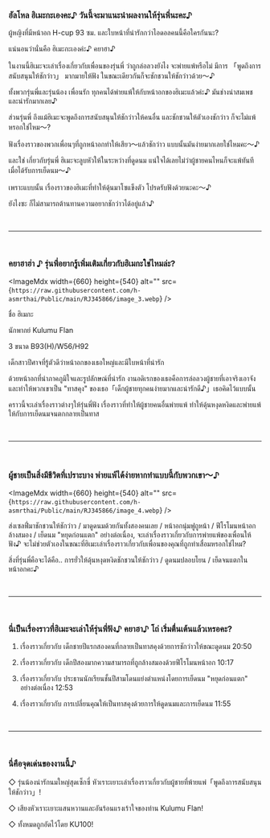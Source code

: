 ### ฮัลโหล ฮิเมะกะเองคะ♪ วันนี้จะมาแนะนำผลงานให้รุ่นพี่นะคะ♪

ผู้หญิงที่มีหน้าอก H-cup 93 ซม. และใบหน้าที่น่ารักกว่าไอดอลคนนี้คือใครกันนะ?

แน่นอนว่านั่นคือ ฮิเมะกะเองค่ะ♪ คยาฮา♪

ในงานนี้ฮิเมะจะเล่าเรื่องเกี่ยวกับเพื่อนของรุ่นพี่ ว่าถูกล่อลวงยังไง จะพ่ายแพ้หรือไม่ มีการ 「พูดถึงการสนับสนุนให้ชักว่าว」 มากมายให้ฟัง ในขณะเดียวกันก็จะชักชวนให้ชักว่าวด้วย〜♪

ทั้งพวกรุ่นพี่และรุ่นน้อง เพื่อนรัก ทุกคนได้พ่ายแพ้ให้กับหน้าอกของฮิเมะแล้วค่ะ♪ มันช่างน่าสมเพชและน่ารักมากเลย♪

ส่วนรุ่นพี่ ถึงแม้ฮิเมะจะพูดถึงการสนับสนุนให้ชักว่าวให้คนอื่น และชักชวนให้ตัวเองชักว่าว ก็จะไม่แพ้หรอกใช่ไหม〜?

ฟังเรื่องราวของพวกเพื่อนๆที่ถูกหน้าอกทำให้เสียว〜แล้วชักว่าว แบบนั้นมันง่ายมากเลยใช่ไหมคะ〜♪

และใช่ เกี่ยวกับรุ่นพี่ ฮิเมะจะลูบหัวให้ในระหว่างที่ดูดนม แน่ใจได้เลยไม่ว่าผู้ชายคนไหนก็จะแพ้ทันที เมื่อได้รับการเย็ดนม〜♪

เพราะแบบนั้น เรื่องราวของฮิเมะที่ทำให้ดุ้นมาโซแข็งตัว โปรดรับฟังด้วยนะคะ〜♪

ยังไงซะ ก็ไม่สามารถต้านทานความอยากชักว่าวได้อยู่แล้ว♪

<br />

---

<br />

### คยาฮาฮ่า ♪ รุ่นพี่อยากรู้เพิ่มเติมเกี่ยวกับฮิเมกะใช่ไหมล่ะ?

<ImageMdx width={660} height={540} alt="" src={`https://raw.githubusercontent.com/h-asmrthai/Public/main/RJ345866/image_3.webp`} />

ชื่อ ฮิเมกะ

นักพากย์ Kulumu Flan

3 ขนาด B93(H)/W56/H92

เด็กสาวปีศาจที่รู้ตัวดีว่าหน้าอกของเธอใหญ่และมีใบหน้าที่น่ารัก

ด้วยหน้าอกที่น่าภาคภูมิใจและรูปลักษณ์ที่น่ารัก งานอดิเรกของเธอคือการล่อลวงผู้ชายที่เอาจริงเอาจังและทำให้พวกเขาเป็น "ทาสคุง" ของเธอ「เด็กผู้ชายทุกคนง่ายมากและน่ารักดี♪」เธอคิดไว้แบบนั้น

คราวนี้จะเล่าเรื่องราวต่างๆให้รุ่นพี่ฟัง เรื่องราวที่ทำให้ผู้ชายคนอื่นพ่ายแพ้ ทำให้ดุ้นหงุดหงิดและพ่ายแพ้ให้กับการเย็ดนมจนตกกลายเป็นทาส

<br />

---

<br />

### ผู้ชายเป็นสิ่งมีชีวิตที่เปราะบาง พ่ายแพ้ได้ง่ายหากทำแบบนี้กับพวกเขา〜♪

<ImageMdx width={660} height={540} alt="" src={`https://raw.githubusercontent.com/h-asmrthai/Public/main/RJ345866/image_4.webp`} />

ส่งเซลฟี่มาชักชวนให้ชักว่าว / มาดูดนมด้วยกันทั้งสองคนเลย / หน้าอกนุ่มฟูถูหน้า / ฟีโรโมนหน้าอกล้างสมอง / เย็ดนม "หยุดก่อนแตก" อย่างต่อเนื่อง, จะเล่าเรื่องราวเกี่ยวกับการพ่ายแพ้ของเพื่อนให้ฟัง♪ จะไม่ช่วยตัวเองในขณะที่ฮิเมะเล่าเรื่องราวเกี่ยวกับเพื่อนของคุณที่ถูกทำเสื่อมหรอกใช่ไหม?

สิ่งที่รุ่นพี่คือจะได้คือ.. การยั่วให้ดุ้นหงุดหงิดชักชวนให้ชักว่าว / ดูดนมปลอบโยน / เย็ดจนแตกในหน้าอกคะ♪

<br />

---

<br />

### นี่เป็นเรื่องราวที่ฮิเมะจะเล่าให้รุ่นพี่ฟัง♪ คยาฮา♪ โถ่ เริ่มตื่นเต้นแล้วเหรอคะ?

1.  เรื่องราวเกี่ยวกับ เด็กชายปีแรกสองคนที่กลายเป็นทาสคุงด้วยการชักว่าวให้ขณะดูดนม 20:50

2.  เรื่องราวเกี่ยวกับ เด็กปีสองมากความสามารถที่ถูกล้างสมองด้วยฟีโรโมนหน้าอก 10:17

3.  เรื่องราวเกี่ยวกับ ประธานนักเรียนชั้นปีสามโดนแย่งตำแหน่งโดยการเย็ดนม "หยุดก่อนแตก" อย่างต่อเนื่อง 12:53

4.  เรื่องราวเกี่ยวกับ การเปลี่ยนคุณให้เป็นทาสคุงด้วยการให้ดูดนมและการเย็ดนม 11:55

<br />

---

<br />

### นี่คือจุดเด่นของงานนี้♪

◇ รุ่นน้องน่ารักนมใหญ่สุดเซ็กซี่ หัวเราะเยาะเล่าเรื่องราวเกี่ยวกับผู้ชายที่พ้ายแพ่「พูดถึงการสนับสนุนให้ชักว่าว」!

◇ เสียงหัวเราะเยาะแสนหวานและอันร้อนแรงเร้าใจของท่าน Kulumu Flan!

◇ ทั้งหมดถูกอัดไว้โดย KU100!
